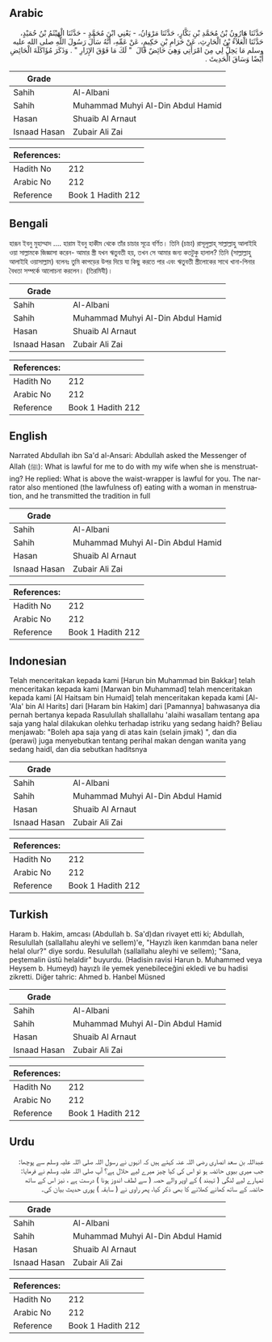 ## Arabic


<div dir="rtl" lang="ar" style={{fontSize:'larger',backgroundColor:'#f8f9fa',padding:20}}>
حَدَّثَنَا هَارُونُ بْنُ مُحَمَّدِ بْنِ بَكَّارٍ، حَدَّثَنَا مَرْوَانُ، - يَعْنِي ابْنَ مُحَمَّدٍ - حَدَّثَنَا الْهَيْثَمُ بْنُ حُمَيْدٍ، حَدَّثَنَا الْعَلاَءُ بْنُ الْحَارِثِ، عَنْ حَرَامِ بْنِ حَكِيمٍ، عَنْ عَمِّهِ، أَنَّهُ سَأَلَ رَسُولَ اللَّهِ صلى الله عليه وسلم مَا يَحِلُّ لِي مِنَ امْرَأَتِي وَهِيَ حَائِضٌ قَالَ ‏ "‏ لَكَ مَا فَوْقَ الإِزَارِ ‏"‏ ‏.‏ وَذَكَرَ مُؤَاكَلَةَ الْحَائِضِ أَيْضًا وَسَاقَ الْحَدِيثَ ‏.‏
</div>
<div style={{backgroundColor:'#f8f9fa',padding:20, marginBottom: 10}}><table> <thead> <tr> <th>Grade</th> <th></th> </tr> </thead> <tbody> <tr><td>Sahih</td><td>Al-Albani</td></tr><tr><td>Sahih</td><td>Muhammad Muhyi Al-Din Abdul Hamid</td></tr><tr><td>Hasan</td><td>Shuaib Al Arnaut</td></tr><tr><td>Isnaad Hasan</td><td>Zubair Ali Zai</td></tr></tbody></table><table> <thead> <tr> <th>References:</th> <th></th> </tr> </thead> <tbody><tr><td>Hadith No</td><td>212</td></tr><tr><td>Arabic No</td><td>212</td></tr><tr><td>Reference</td><td>Book 1 Hadith 212</td></tr></tbody></table></div>

## Bengali


<div dir="ltr" lang="bn" style={{fontSize:'larger',backgroundColor:'#f8f9fa',padding:20}}>
হারূন ইবনু মুহাম্মাদ .... হারাম ইবনু হাকীম থেকে তাঁর চাচার সূত্রে বর্ণিত। তিনি (চাচা) রাসূলুল্লাহ্ সাল্লাল্লাহু আলাইহি ওয়া সাল্লামকে জিজ্ঞাসা করেন- আমার স্ত্রী যখন ঋতুবতী হয়, তখন সে আমার জন্য কতটুকু হালাল? তিনি (সাল্লাল্লাহু আলাইহি ওয়াসাল্লাম) বলেনঃ তুমি কাপড়ের উপর দিয়ে যা কিছু করতে পার এবং ঋতুবতী স্ত্রীলোকের সাথে খানা-পিনার বৈধতা সম্পর্কে আলোচনা করলেন। (তিরমিযী)।
</div>
<div style={{backgroundColor:'#f8f9fa',padding:20, marginBottom: 10}}><table> <thead> <tr> <th>Grade</th> <th></th> </tr> </thead> <tbody> <tr><td>Sahih</td><td>Al-Albani</td></tr><tr><td>Sahih</td><td>Muhammad Muhyi Al-Din Abdul Hamid</td></tr><tr><td>Hasan</td><td>Shuaib Al Arnaut</td></tr><tr><td>Isnaad Hasan</td><td>Zubair Ali Zai</td></tr></tbody></table><table> <thead> <tr> <th>References:</th> <th></th> </tr> </thead> <tbody><tr><td>Hadith No</td><td>212</td></tr><tr><td>Arabic No</td><td>212</td></tr><tr><td>Reference</td><td>Book 1 Hadith 212</td></tr></tbody></table></div>

## English


<div dir="ltr" lang="en" style={{fontSize:'larger',backgroundColor:'#f8f9fa',padding:20}}>
Narrated Abdullah ibn Sa'd al-Ansari: Abdullah asked the Messenger of Allah (ﷺ): What is lawful for me to do with my wife when she is menstruating? He replied: What is above the waist-wrapper is lawful for you. The narrator also mentioned (the lawfulness of) eating with a woman in menstruation, and he transmitted the tradition in full
</div>
<div style={{backgroundColor:'#f8f9fa',padding:20, marginBottom: 10}}><table> <thead> <tr> <th>Grade</th> <th></th> </tr> </thead> <tbody> <tr><td>Sahih</td><td>Al-Albani</td></tr><tr><td>Sahih</td><td>Muhammad Muhyi Al-Din Abdul Hamid</td></tr><tr><td>Hasan</td><td>Shuaib Al Arnaut</td></tr><tr><td>Isnaad Hasan</td><td>Zubair Ali Zai</td></tr></tbody></table><table> <thead> <tr> <th>References:</th> <th></th> </tr> </thead> <tbody><tr><td>Hadith No</td><td>212</td></tr><tr><td>Arabic No</td><td>212</td></tr><tr><td>Reference</td><td>Book 1 Hadith 212</td></tr></tbody></table></div>

## Indonesian


<div dir="ltr" lang="id" style={{fontSize:'larger',backgroundColor:'#f8f9fa',padding:20}}>
Telah menceritakan kepada kami [Harun bin Muhammad bin Bakkar] telah menceritakan kepada kami [Marwan bin Muhammad] telah menceritakan kepada kami [Al Haitsam bin Humaid] telah menceritakan kepada kami [Al-'Ala' bin Al Harits] dari [Haram bin Hakim] dari [Pamannya] bahwasanya dia pernah bertanya kepada Rasulullah shallallahu 'alaihi wasallam tentang apa saja yang halal dilakukan olehku terhadap istriku yang sedang haidh? Beliau menjawab: "Boleh apa saja yang di atas kain (selain jimak) ", dan dia (perawi) juga menyebutkan tentang perihal makan dengan wanita yang sedang haidl, dan dia sebutkan haditsnya
</div>
<div style={{backgroundColor:'#f8f9fa',padding:20, marginBottom: 10}}><table> <thead> <tr> <th>Grade</th> <th></th> </tr> </thead> <tbody> <tr><td>Sahih</td><td>Al-Albani</td></tr><tr><td>Sahih</td><td>Muhammad Muhyi Al-Din Abdul Hamid</td></tr><tr><td>Hasan</td><td>Shuaib Al Arnaut</td></tr><tr><td>Isnaad Hasan</td><td>Zubair Ali Zai</td></tr></tbody></table><table> <thead> <tr> <th>References:</th> <th></th> </tr> </thead> <tbody><tr><td>Hadith No</td><td>212</td></tr><tr><td>Arabic No</td><td>212</td></tr><tr><td>Reference</td><td>Book 1 Hadith 212</td></tr></tbody></table></div>

## Turkish


<div dir="ltr" lang="tr" style={{fontSize:'larger',backgroundColor:'#f8f9fa',padding:20}}>
Haram b. Hakim, amcası (Abdullah b. Sa'd)dan rivayet etti ki; Abdullah, Resulullah (sallallahu aleyhi ve sellem)'e, "Hayızlı iken karımdan bana neler helal olur?" diye sordu. Resulullah (sallallahu aleyhi ve sellem); "Sana, peştemalin üstü helaldir" buyurdu. (Hadisin ravisi Harun b. Muhammed veya Heysem b. Humeyd) hayızlı ile yemek yenebileceğini ekledi ve bu hadisi zikretti. Diğer tahric: Ahmed b. Hanbel Müsned
</div>
<div style={{backgroundColor:'#f8f9fa',padding:20, marginBottom: 10}}><table> <thead> <tr> <th>Grade</th> <th></th> </tr> </thead> <tbody> <tr><td>Sahih</td><td>Al-Albani</td></tr><tr><td>Sahih</td><td>Muhammad Muhyi Al-Din Abdul Hamid</td></tr><tr><td>Hasan</td><td>Shuaib Al Arnaut</td></tr><tr><td>Isnaad Hasan</td><td>Zubair Ali Zai</td></tr></tbody></table><table> <thead> <tr> <th>References:</th> <th></th> </tr> </thead> <tbody><tr><td>Hadith No</td><td>212</td></tr><tr><td>Arabic No</td><td>212</td></tr><tr><td>Reference</td><td>Book 1 Hadith 212</td></tr></tbody></table></div>

## Urdu


<div dir="rtl" lang="ur" style={{fontSize:'larger',backgroundColor:'#f8f9fa',padding:20}}>
عبداللہ بن سعد انصاری رضی اللہ عنہ کہتے ہیں کہ انہوں نے رسول اللہ صلی اللہ علیہ وسلم سے پوچھا: جب میری بیوی حائضہ ہو تو اس کی کیا چیز میرے لیے حلال ہے؟ آپ صلی اللہ علیہ وسلم نے فرمایا: تمہارے لیے لنگی ( تہبند ) کے اوپر والے حصہ ( سے لطف اندوز ہونا ) درست ہے ، نیز اس کے ساتھ حائضہ کے ساتھ کھانے کھلانے کا بھی ذکر کیا، پھر راوی نے ( سابقہ ) پوری حدیث بیان کی۔
</div>
<div style={{backgroundColor:'#f8f9fa',padding:20, marginBottom: 10}}><table> <thead> <tr> <th>Grade</th> <th></th> </tr> </thead> <tbody> <tr><td>Sahih</td><td>Al-Albani</td></tr><tr><td>Sahih</td><td>Muhammad Muhyi Al-Din Abdul Hamid</td></tr><tr><td>Hasan</td><td>Shuaib Al Arnaut</td></tr><tr><td>Isnaad Hasan</td><td>Zubair Ali Zai</td></tr></tbody></table><table> <thead> <tr> <th>References:</th> <th></th> </tr> </thead> <tbody><tr><td>Hadith No</td><td>212</td></tr><tr><td>Arabic No</td><td>212</td></tr><tr><td>Reference</td><td>Book 1 Hadith 212</td></tr></tbody></table></div>